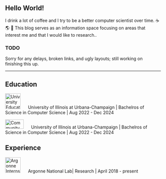 <span id="hello-world"></span>
== Hello World! ==

I drink a lot of coffee and I try to be a better computer scientist over time. ☕ 🌎 🌌 This blog serves as an information space focusing on areas that interest me and that I would like to research..
<h3>
TODO
</h3>
Sorry for any delays, broken links, and ugly layouts; still working on finishing this up.
<hr/>
<span id="education"></span>
== Education ==

<img src="images/uiuc.jpg" alt="University Education" width="50" height="50" style="margin-right: 20px;"/> University of Illinois at Urbana-Champaign | Bachelros of Science in Computer Science | Aug 2022 - Dec 2024

<img src="images/mv.png" alt="Community college Education" width="60" height="30" style="margin-right: 20px;"/> University of Illinois at Urbana-Champaign | Bachelros of Science in Computer Science | Aug 2022 - Dec 2024

<span id="experience"></span>
== Experience ==

<img src="images/argonne.png" alt="Argonne Internship" width="50" height="50" style="margin-right: 20px;" /> Argonne National Lab| Research | April 2018 - present
